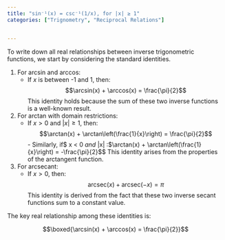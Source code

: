 ```yaml
---
title: "sin⁻¹(x) = csc⁻¹(1/x), for |x| ≥ 1"
categories: ["Trignometry", "Reciprocal Relations"]


---
```




To write down all real relationships between inverse trigonometric functions, we start by considering the standard identities. 

1. For arcsin and arccos:
   - If $x$ is between -1 and 1, then:
     $$\arcsin(x) + \arccos(x) = \frac{\pi}{2}$$
   This identity holds because the sum of these two inverse functions is a well-known result.

2. For arctan with domain restrictions:
   - If $x > 0$ and $|x| \geq 1$, then:
     $$\arctan(x) + \arctan\left(\frac{1}{x}\right) = \frac{\pi}{2}$$- Similarly, if$ x < 0 $and$ |x| \geq 1 $:
     $$\arctan(x) + \arctan\left(\frac{1}{x}\right) = -\frac{\pi}{2}$$
   This identity arises from the properties of the arctangent function.

3. For arcsecant:
   - If $x > 0$, then:
     $$\text{arcsec}(x) + \text{arcsec}(-x) = \pi$$
   This identity is derived from the fact that these two inverse secant functions sum to a constant value.

The key real relationship among these identities is:

$$\boxed{\arcsin(x) + \arccos(x) = \frac{\pi}{2}}$$
